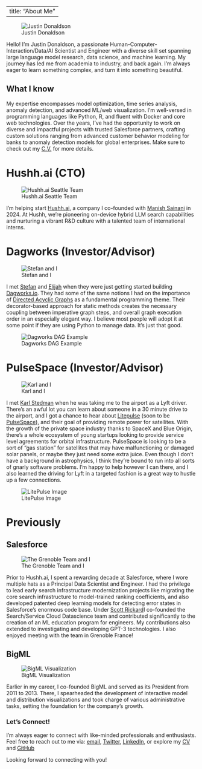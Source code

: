 
---
title: "About Me"
---

![Justin Donaldson](images/me.jpeg)

Hello! I'm Justin Donaldson, a passionate Human-Computer-Interaction/Data/AI
Scientist and Engineer with a diverse skill set spanning large language model
research, data science, and machine learning. My journey has led me from
academia to industry, and back again.  I'm always eager to learn something
complex, and turn it into something beautiful.

## What I know

My expertise encompasses model optimization, time series analysis, anomaly
detection, and advanced ML/web visualization. I'm well-versed in programming
languages like Python, R, and fluent with Docker and core web technologies.
Over the years, I've had the opportunity to work on diverse and impactful
projects with trusted Salesforce partners, crafting custom solutions ranging
from advanced customer behavior modeling for banks to anomaly detection models
for global enterprises.  Make sure to check out my [C.V.](cv.qmd) for more
details.

# Hushh.ai (CTO)

![Hushh.ai Seattle Team](images/hushh_ai.jpeg)

I'm helping start [Hushh.ai](http://www.hush.ai), a company I co-founded with
[Manish Sainani](https://www.linkedin.com/in/manishsainani/) in 2024. At Hushh,
we're pioneering on-device hybrid LLM search capabilities and nurturing a
vibrant R&D culture with a talented team of international interns.



# Dagworks (Investor/Advisor)
![Stefan and I](images/stefan.jpeg)

I met [Stefan](https://www.linkedin.com/in/skrawczyk/) and
[Elijah](https://www.linkedin.com/in/elijahbenizzy/) when they were just
getting started building [Dagworks.io](https://www.dagworks.io/).  They had
some of the same notions I had on the importance of [Directed Acyclic
Graphs](https://en.wikipedia.org/wiki/Directed_acyclic_graph) as a fundamental
programming theme.  Their decorator-based approach for static methods creates
the necessary coupling between imperative graph steps, and overall graph
execution order in an especially elegant way.  I believe most people will adopt
it at some point if they are using Python to manage data.  It's just that good.

![Dagworks DAG Example](https://www.dagworks.io/lineage_view.png)


# PulseSpace (Investor/Advisor)
![Karl and I](images/karl.jpeg)

I met [Karl Stedman](https://www.linkedin.com/in/thekarlstedman/) when he was
taking me to the airport as a Lyft driver.  There's an awful lot you can learn
about someone in a 30 minute drive to the airport, and I got a chance to hear
about [Litepulse](https://www.litepulse.com/) (soon to be
[PulseSpace](https://pulsespace.com/)), and their goal of providing remote
power for satellites.  With the growth of the private space industry thanks to
SpaceX and Blue Origin, there's a whole ecosystem of young startups looking to
provide service level agreements for orbital infrastructure.  PulseSpace is
looking to be a sort of "gas station" for satellites that may have
malfunctioning or damaged solar panels, or maybe they just need some extra
juice.  Even though I don't have a background in astrophysics, I think they're
bound to run into all sorts of gnarly software problems.  I'm happy to help
however I can there, and I also learned the driving for Lyft in a targeted
fashion is a great way to hustle up a few connections.

![LitePulse Image](https://static.wixstatic.com/media/581152_d1fa99b059f446ec819742500e0458e1~mv2.png/v1/fill/w_2123,h_729,al_c,q_90,enc_auto/581152_d1fa99b059f446ec819742500e0458e1~mv2.png)

# Previously

## Salesforce

![The Grenoble Team and I](images/grenoble.jpeg)

Prior to Hushh.ai, I spent a rewarding decade at Salesforce, where I wore
multiple hats as a Principal Data Scientist and Engineer. I had the privilege
to lead early search infrastructure modernization projects like migrating the
core search infrastructure to model-trained ranking coefficients, and also
developed patented deep learning models for detecting error states in
Salesforce's enormous code base. Under [Scott
Rickard](https://www.linkedin.com/in/scottrickard/)I co-founded the
Search/Service Cloud Datascience team and contributed significantly to the
creation of an ML education program for engineers. My contributions also
extended to investigating and developing GPT-3 technologies.  I also enjoyed
meeting with the team in Grenoble France!




## BigML

![BigML Visualization](images/bigml.jpeg)

Earlier in my career, I co-founded BigML and served as its President from 2011
to 2013. There, I spearheaded the development of interactive model and
distribution visualizations and took charge of various administrative tasks,
setting the foundation for the company's growth.


### Let's Connect!

I'm always eager to connect with like-minded professionals and enthusiasts.
Feel free to reach out to me via:
[email](mailto:jjd@jjd.io),
[Twitter](https://twitter.com/omgjjd),
[LinkedIn](https://www.linkedin.com/in/jjustindonaldson/), or explore my
[CV](http://jdonaldson.github.io/cv) and
[GitHub](https://www.github.com/jdonaldson)

Looking forward to connecting with you!

